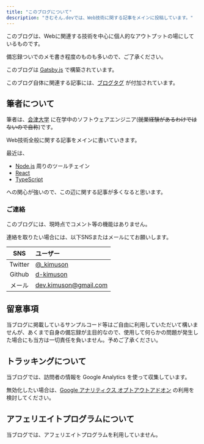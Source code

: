 ```yaml
---
title: "このブログについて"
description: "きむそん.devでは、Web技術に関する記事をメインに投稿しています。"
---
```


このブログは、Webに関連する技術を中心に個人的なアウトプットの場にしているものです。

備忘録ついでのメモ書き程度のものも多いので、ご了承ください。

このブログは [Gatsby.js](https://www.gatsbyjs.com/) で構築されています。

このブログ自体に関連する記事には、[ブログタグ](/tags/ブログ/) が付加されています。

## 筆者について

筆者は、[会津大学](https://www.u-aizu.ac.jp/) に在学中のソフトウェアエンジニア(~~就業経験があるわけではないので自称~~)です。

Web技術全般に関する記事をメインに書いていきます。

最近は、

- [Node.js](https://nodejs.org/) 周りのツールチェイン
- [React](https://reactjs.org/)
- [TypeScript](https://www.typescriptlang.org/)

への関心が強いので、この辺に関する記事が多くなると思います。

### ご連絡

このブログには、現時点でコメント等の機能はありません。

連絡を取りたい場合には、以下SNSまたはメールにてお願いします。

| SNS | ユーザー |
| :---: | :--- |
| Twitter | [@_kimuson](https://twitter.com/_kimuson) |
| Github | [d-kimuson](https://github.com/d-kimuson) |
| メール | dev.kimuson@gmail.com |

## 留意事項

当ブログに掲載しているサンプルコード等はご自由に利用していただいて構いませんが、あくまで自身の備忘録が主目的なので、使用して何らかの問題が発生した場合にも当方は一切責任を負いません。予めご了承ください。

## トラッキングについて

当ブログでは、訪問者の情報を Google Analytics を使って収集しています。

無効化したい場合は、[Google アナリティクス オプトアウトアドオン](https://tools.google.com/dlpage/gaoptout) の利用を検討してください。

## アフェリエイトプログラムについて

当ブログでは、アフェリエイトプログラムを利用していません。
